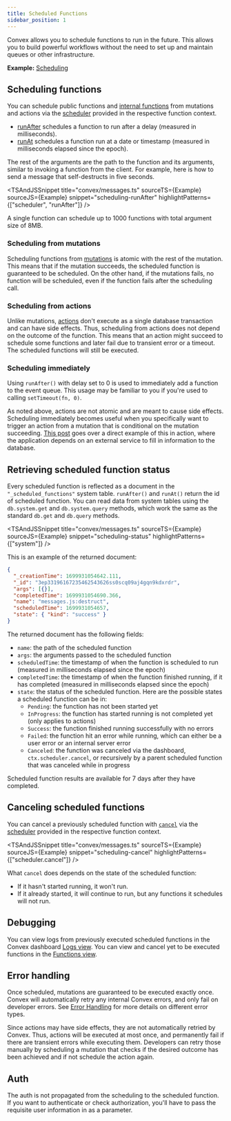 ```yaml
---
title: Scheduled Functions
sidebar_position: 1
---
```



Convex allows you to schedule functions to run in the future. This allows you to
build powerful workflows without the need to set up and maintain queues or other
infrastructure.

**Example:**
[Scheduling](https://github.com/get-convex/convex-demos/tree/main/scheduling)

## Scheduling functions

You can schedule public functions and
[internal functions](/docs/functions/internal-functions.mdx) from mutations and
actions via the [scheduler](/api/interfaces/server.Scheduler) provided in the
respective function context.

- [runAfter](/api/interfaces/server.Scheduler#runafter) schedules a function to
  run after a delay (measured in milliseconds).
- [runAt](/api/interfaces/server.Scheduler#runat) schedules a function run at a
  date or timestamp (measured in milliseconds elapsed since the epoch).

The rest of the arguments are the path to the function and its arguments,
similar to invoking a function from the client. For example, here is how to send
a message that self-destructs in five seconds.

<TSAndJSSnippet
  title="convex/messages.ts"
  sourceTS={Example}
  sourceJS={Example}
  snippet="scheduling-runAfter"
  highlightPatterns={["scheduler", "runAfter"]}
/>

A single function can schedule up to 1000 functions with total argument size of
8MB.

### Scheduling from mutations

Scheduling functions from
[mutations](/docs/functions/mutation-functions.mdx#transactions) is atomic with
the rest of the mutation. This means that if the mutation succeeds, the
scheduled function is guaranteed to be scheduled. On the other hand, if the
mutations fails, no function will be scheduled, even if the function fails after
the scheduling call.

### Scheduling from actions

Unlike mutations, [actions](//docs/functions/actions.mdx) don't execute as a
single database transaction and can have side effects. Thus, scheduling from
actions does not depend on the outcome of the function. This means that an
action might succeed to schedule some functions and later fail due to transient
error or a timeout. The scheduled functions will still be executed.

### Scheduling immediately

Using `runAfter()` with delay set to 0 is used to immediately add a function to
the event queue. This usage may be familiar to you if you're used to calling
`setTimeout(fn, 0)`.

As noted above, actions are not atomic and are meant to cause side effects.
Scheduling immediately becomes useful when you specifically want to trigger an
action from a mutation that is conditional on the mutation succeeding.
[This post](https://stack.convex.dev/pinecone-and-embeddings#kick-off-a-background-action)
goes over a direct example of this in action, where the application depends on
an external service to fill in information to the database.

## Retrieving scheduled function status

Every scheduled function is reflected as a document in the
`"_scheduled_functions"` system table. `runAfter()` and `runAt()` return the id
of scheduled function. You can read data from system tables using the
`db.system.get` and `db.system.query` methods, which work the same as the
standard `db.get` and `db.query` methods.

<TSAndJSSnippet
  title="convex/messages.ts"
  sourceTS={Example}
  sourceJS={Example}
  snippet="scheduling-status"
  highlightPatterns={["system"]}
/>

This is an example of the returned document:

```json
{
  "_creationTime": 1699931054642.111,
  "_id": "3ep33196167235462543626ss0scq09aj4gqn9kdxrdr",
  "args": [{}],
  "completedTime": 1699931054690.366,
  "name": "messages.js:destruct",
  "scheduledTime": 1699931054657,
  "state": { "kind": "success" }
}
```

The returned document has the following fields:

- `name`: the path of the scheduled function
- `args`: the arguments passed to the scheduled function
- `scheduledTime`: the timestamp of when the function is scheduled to run
  (measured in milliseconds elapsed since the epoch)
- `completedTime`: the timestamp of when the function finished running, if it
  has completed (measured in milliseconds elapsed since the epoch)
- `state`: the status of the scheduled function. Here are the possible states a
  scheduled function can be in:
  - `Pending`: the function has not been started yet
  - `InProgress`: the function has started running is not completed yet (only
    applies to actions)
  - `Success`: the function finished running successfully with no errors
  - `Failed`: the function hit an error while running, which can either be a
    user error or an internal server error
  - `Canceled`: the function was canceled via the dashboard,
    `ctx.scheduler.cancel`, or recursively by a parent scheduled function that
    was canceled while in progress

Scheduled function results are available for 7 days after they have completed.

## Canceling scheduled functions

You can cancel a previously scheduled function with
[`cancel`](/api/interfaces/server.Scheduler#cancel) via the
[scheduler](/api/interfaces/server.Scheduler) provided in the respective
function context.

<TSAndJSSnippet
  title="convex/messages.ts"
  sourceTS={Example}
  sourceJS={Example}
  snippet="scheduling-cancel"
  highlightPatterns={["scheduler.cancel"]}
/>

What `cancel` does depends on the state of the scheduled function:

- If it hasn't started running, it won't run.
- If it already started, it will continue to run, but any functions it schedules
  will not run.

## Debugging

You can view logs from previously executed scheduled functions in the Convex
dashboard [Logs view](/docs/dashboard.md#logs-view). You can view and cancel yet
to be executed functions in the
[Functions view](/docs/dashboard.md#functions-view).

## Error handling

Once scheduled, mutations are guaranteed to be executed exactly once. Convex
will automatically retry any internal Convex errors, and only fail on developer
errors. See [Error Handling](/docs/functions/error-handling/error-handling.mdx)
for more details on different error types.

Since actions may have side effects, they are not automatically retried by
Convex. Thus, actions will be executed at most once, and permanently fail if
there are transient errors while executing them. Developers can retry those
manually by scheduling a mutation that checks if the desired outcome has been
achieved and if not schedule the action again.

## Auth

The auth is not propagated from the scheduling to the scheduled function. If you
want to authenticate or check authorization, you'll have to pass the requisite
user information in as a parameter.
